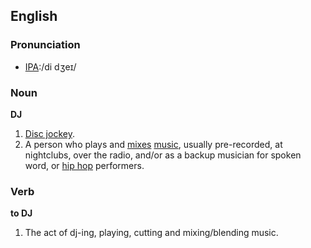==English==

===Pronunciation===
*[[w:International Phonetic Alphabet|IPA]]:/di dʒeɪ/

===Noun===
'''DJ'''
# [[Disc jockey]].
# A person who plays and [[mix]]es [[music]], usually pre-recorded, at nightclubs, over the radio, and/or as a backup musician for spoken word, or [[hip hop]] performers.

===Verb===
'''to DJ'''
# The act of dj-ing, playing, cutting and mixing/blending music.